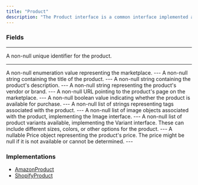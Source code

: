 ```yaml
---
title: "Product"
description: "The Product interface is a common interface implemented across different marketplace products, such as Amazon and Shopify. It represents the basic structure and fields that every product type should have in the Rye's cart API schema. By implementing this interface, each marketplace product can have a consistent data structure, making it easier for developers to work with the API."
---
```


### Fields

---

<ParamField path="id" type="ID!">
A non-null unique identifier for the product.
</ParamField>

---

<ParamField path="marketplace" type="Marketplace!">
A non-null enumeration value representing the marketplace.
</ParamField>
---

<ParamField path="title" type="String!">
A non-null string containing the title of the product.
</ParamField>
---

<ParamField path="description" type="String!">
A non-null string containing the product's description.
</ParamField>
---

<ParamField path="vendor" type="String!">
A non-null string representing the product's vendor or brand.
</ParamField>
---

<ParamField path="url" type="URL!">
A non-null URL pointing to the product's page on the marketplace.
</ParamField>
---

<ParamField path="isAvailable" type="Boolean!">
A non-null boolean value indicating whether the product is available for purchase.
</ParamField>
---

<ParamField path="tags" type="[String!]!">
A non-null list of strings representing tags associated with the product.
</ParamField>
---

<ParamField path="images" type="Image!!">
A non-null list of image objects associated with the product, implementing the Image interface.
</ParamField>
---

<ParamField path="variants" type="Variant!!">
A non-null list of product variants available, implementing the Variant interface. These can include different sizes, colors, or other options for the product.
</ParamField>
---

<ParamField path="price" type="Price!">
A nullable Price object representing the product's price. The price might be null if it is not available or cannot be determined.
</ParamField>
---

### Implementations

* [AmazonProduct](/api-reference/amazonproduct)
* [ShopifyProduct](/api-reference/shopifyproduct)